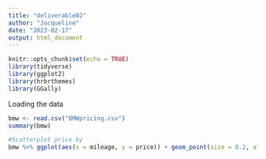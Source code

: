 ```yaml
---
title: "deliverable02"
author: "Jacqueline"
date: "2023-02-17"
output: html_document
---
```


```r
knitr::opts_chunk$set(echo = TRUE)
library(tidyverse)
library(ggplot2)
library(hrbrthemes)
library(GGally)
```
Loading the data
```r
bmw <- read.csv("BMWpricing.csv")
summary(bmw)
```

```r
#Scatterplot price by
bmw %>% ggplot(aes(x = mileage, y = price)) + geom_point(size = 0.2, alpha =0.2) + geom_sm2ooth(method =
```

